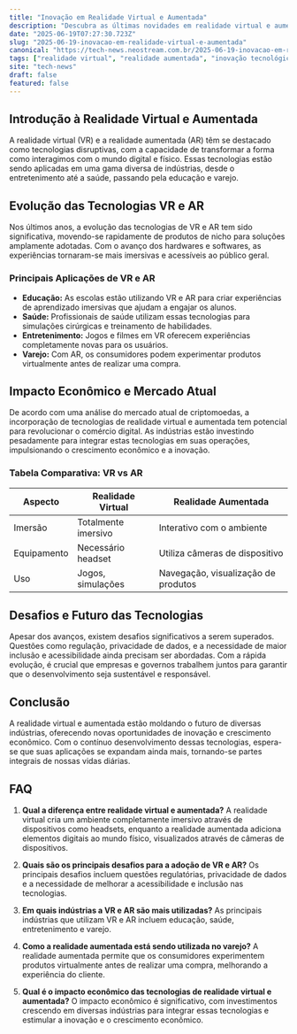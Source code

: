 ```yaml
---
title: "Inovação em Realidade Virtual e Aumentada"
description: "Descubra as últimas novidades em realidade virtual e aumentada e seu impacto em diversas indústrias."
date: "2025-06-19T07:27:30.723Z"
slug: "2025-06-19-inovacao-em-realidade-virtual-e-aumentada"
canonical: "https://tech-news.neostream.com.br/2025-06-19-inovacao-em-realidade-virtual-e-aumentada"
tags: ["realidade virtual", "realidade aumentada", "inovação tecnológica", "educação", "entretenimento"]
site: "tech-news"
draft: false
featured: false
---
```


## Introdução à Realidade Virtual e Aumentada

A realidade virtual (VR) e a realidade aumentada (AR) têm se destacado como tecnologias disruptivas, com a capacidade de transformar a forma como interagimos com o mundo digital e físico. Essas tecnologias estão sendo aplicadas em uma gama diversa de indústrias, desde o entretenimento até a saúde, passando pela educação e varejo.

## Evolução das Tecnologias VR e AR

Nos últimos anos, a evolução das tecnologias de VR e AR tem sido significativa, movendo-se rapidamente de produtos de nicho para soluções amplamente adotadas. Com o avanço dos hardwares e softwares, as experiências tornaram-se mais imersivas e acessíveis ao público geral.

### Principais Aplicações de VR e AR

- **Educação:** As escolas estão utilizando VR e AR para criar experiências de aprendizado imersivas que ajudam a engajar os alunos.
- **Saúde:** Profissionais de saúde utilizam essas tecnologias para simulações cirúrgicas e treinamento de habilidades.
- **Entretenimento:** Jogos e filmes em VR oferecem experiências completamente novas para os usuários.
- **Varejo:** Com AR, os consumidores podem experimentar produtos virtualmente antes de realizar uma compra.

## Impacto Econômico e Mercado Atual

De acordo com uma análise do mercado atual de criptomoedas, a incorporação de tecnologias de realidade virtual e aumentada tem potencial para revolucionar o comércio digital. As indústrias estão investindo pesadamente para integrar estas tecnologias em suas operações, impulsionando o crescimento econômico e a inovação.

### Tabela Comparativa: VR vs AR

| Aspecto | Realidade Virtual | Realidade Aumentada |
|---------|------------------|---------------------|
| Imersão | Totalmente imersivo | Interativo com o ambiente |
| Equipamento | Necessário headset | Utiliza câmeras de dispositivo |
| Uso | Jogos, simulações | Navegação, visualização de produtos |

## Desafios e Futuro das Tecnologias

Apesar dos avanços, existem desafios significativos a serem superados. Questões como regulação, privacidade de dados, e a necessidade de maior inclusão e acessibilidade ainda precisam ser abordadas. Com a rápida evolução, é crucial que empresas e governos trabalhem juntos para garantir que o desenvolvimento seja sustentável e responsável.

## Conclusão

A realidade virtual e aumentada estão moldando o futuro de diversas indústrias, oferecendo novas oportunidades de inovação e crescimento econômico. Com o contínuo desenvolvimento dessas tecnologias, espera-se que suas aplicações se expandam ainda mais, tornando-se partes integrais de nossas vidas diárias.

## FAQ

1. **Qual a diferença entre realidade virtual e aumentada?**
   A realidade virtual cria um ambiente completamente imersivo através de dispositivos como headsets, enquanto a realidade aumentada adiciona elementos digitais ao mundo físico, visualizados através de câmeras de dispositivos.

2. **Quais são os principais desafios para a adoção de VR e AR?**
   Os principais desafios incluem questões regulatórias, privacidade de dados e a necessidade de melhorar a acessibilidade e inclusão nas tecnologias.

3. **Em quais indústrias a VR e AR são mais utilizadas?**
   As principais indústrias que utilizam VR e AR incluem educação, saúde, entretenimento e varejo.

4. **Como a realidade aumentada está sendo utilizada no varejo?**
   A realidade aumentada permite que os consumidores experimentem produtos virtualmente antes de realizar uma compra, melhorando a experiência do cliente.

5. **Qual é o impacto econômico das tecnologias de realidade virtual e aumentada?**
   O impacto econômico é significativo, com investimentos crescendo em diversas indústrias para integrar essas tecnologias e estimular a inovação e o crescimento econômico.